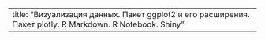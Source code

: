 ---
title: "Визуализация данных. Пакет ggplot2 и его расширения. Пакет plotly. R Markdown. R Notebook. Shiny"
---